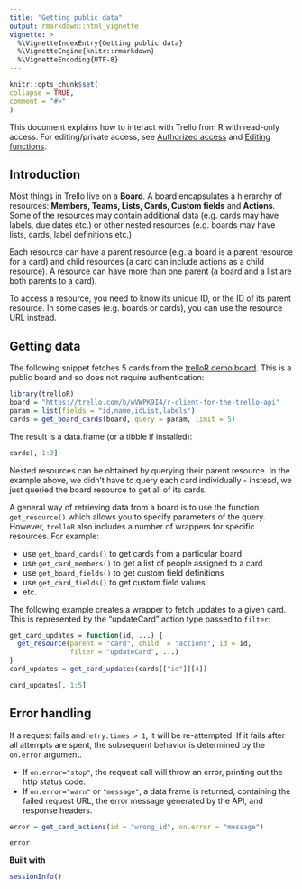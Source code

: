 ```yaml
---
title: "Getting public data"
output: rmarkdown::html_vignette
vignette: >
  %\VignetteIndexEntry{Getting public data}
  %\VignetteEngine{knitr::rmarkdown}
  %\VignetteEncoding{UTF-8}
---
```

  
```r
knitr::opts_chunk$set(
collapse = TRUE,
comment = "#>"
)
```

This document explains how to interact with Trello from R with read-only access.
For editing/private access, see [Authorized access](../articles/auth-access.html)
and [Editing functions](../articles/edit-fun.html).

Introduction
------------

Most things in Trello live on a __Board__. A board encapsulates a hierarchy
of resources:  __Members, Teams, Lists, Cards, Custom fields__ and __Actions__.
Some of the resources may contain additional data (e.g. cards may have labels,
due dates etc.) or other nested resources (e.g. boards may have lists, cards,
label definitions etc.)

Each resource can have a parent resource (e.g. a board is a parent resource
for a card) and child resources (a card can include actions as a child resource).
A resource can have more than one parent (a board and a list are both parents
to a card).

To access a resource, you need to know its unique ID, or the ID of its parent
resource. In some cases (e.g. boards or cards), you can use the resource URL
instead.

Getting data
------------

The following snippet fetches 5 cards from the
[trelloR demo board](https://trello.com/b/wVWPK9I4/r-client-for-the-trello-api).
This is a public board and so does not require authentication:

```r
library(trelloR)
board = "https://trello.com/b/wVWPK9I4/r-client-for-the-trello-api"
param = list(fields = "id,name,idList,labels")
cards = get_board_cards(board, query = param, limit = 5)
```

The result is a data.frame (or a tibble if installed):

``` r
cards[, 1:3]
```

Nested resources can be obtained by querying their parent resource. In the example
above, we didn't have to query each card individually - instead, we just queried
the board resource to get all of its cards.

A general way of retrieving data from a board is to use the function
`get_resource()` which allows you to specify parameters of the query. However,
`trelloR` also includes a number of wrappers for specific resources. For
example: 

* use `get_board_cards()` to get cards from a particular board
* use `get_card_members()` to get a list of people assigned to a card
* use `get_board_fields()` to get custom field definitions
* use `get_card_fields()` to get custom field values
* etc.

The following example creates a wrapper to fetch updates to a given card. This
is represented by the "updateCard" action type passed to `filter`:

```r
get_card_updates = function(id, ...) {
  get_resource(parent = "card", child  = "actions", id = id,
               filter = "updateCard", ...)
}
card_updates = get_card_updates(cards[["id"]][4])
```

```r
card_updates[, 1:5]
```

Error handling
--------------

If a request fails and`retry.times > 1`, it will be re-attempted. If it fails
after all attempts are spent, the subsequent behavior is determined by the
`on.error` argument.

- If `on.error="stop"`, the request call will throw an error, printing out
  the http status code.
- If `on.error="warn"` or `"message"`, a data frame is returned, containing
  the failed request URL, the error message generated by the API, and response
  headers.
  
```r
error = get_card_actions(id = "wrong_id", on.error = "message")
```

```r
error
```


__Built with__

```r
sessionInfo()
```
